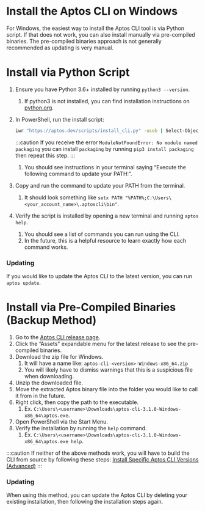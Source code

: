 # Install the Aptos CLI on Windows

For Windows, the easiest way to install the Aptos CLI tool is via Python script. If that does not work, you can also install manually via pre-compiled binaries. The pre-compiled binaries approach is not generally recommended as updating is very manual.

# Install via Python Script

1. Ensure you have Python 3.6+ installed by running `python3 --version`.
   1. If python3 is not installed, you can find installation instructions on [python.org](http://python.org).
2. In PowerShell, run the install script:

   ```bash
   iwr "https://aptos.dev/scripts/install_cli.py" -useb | Select-Object -ExpandProperty Content | python3
   ```

   :::caution
   If you receive the error `ModuleNotFoundError: No module named packaging` you can install `packaging` by running `pip3 install packaging` then repeat this step.
   :::

   1. You should see instructions in your terminal saying “Execute the following command to update your PATH:”.

3. Copy and run the command to update your PATH from the terminal.
   1. It should look something like `setx PATH "%PATH%;C:\Users\<your_account_name>\.aptoscli\bin"`.
4. Verify the script is installed by opening a new terminal and running `aptos help`.
   1. You should see a list of commands you can run using the CLI.
   2. In the future, this is a helpful resource to learn exactly how each command works.

### Updating

If you would like to update the Aptos CLI to the latest version, you can run `aptos update`.

# Install via Pre-Compiled Binaries (Backup Method)

1. Go to the [Aptos CLI release page](https://github.com/aptos-labs/aptos-core/releases?q=cli&expanded=true).
2. Click the ”Assets” expandable menu for the latest release to see the pre-compiled binaries.
3. Download the zip file for Windows.
   1. It will have a name like: `aptos-cli-<version>-Windows-x86_64.zip`
   2. You will likely have to dismiss warnings that this is a suspicious file when downloading.
4. Unzip the downloaded file.
5. Move the extracted Aptos binary file into the folder you would like to call it from in the future.
6. Right click, then copy the path to the executable.
   1. Ex. `C:\Users\<username>\Downloads\aptos-cli-3.1.0-Windows-x86_64\aptos.exe`.
7. Open PowerShell via the Start Menu.
8. Verify the installation by running the `help` command.
   1. Ex. `C:\Users\<username>\Downloads\aptos-cli-3.1.0-Windows-x86_64\aptos.exe help`.

:::caution
If neither of the above methods work, you will have to build the CLI from source by following these steps: [Install Specific Aptos CLI Versions (Advanced)](install-cli-specific-version.mdx)
:::

### Updating

When using this method, you can update the Aptos CLI by deleting your existing installation, then following the installation steps again.
